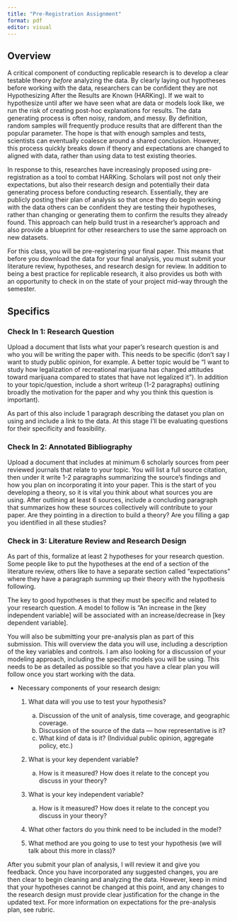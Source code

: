 ```yaml
---
title: "Pre-Registration Assignment"
format: pdf
editor: visual
---
```


## Overview

A critical component of conducting replicable research is to develop a clear testable theory *before* analyzing the data. By clearly laying out hypotheses before working with the data, researchers can be confident they are not Hypothesizing After the Results are Known (HARKing). If we wait to hypothesize until after we have seen what are data or models look like, we run the risk of creating post-hoc explanations for results. The data generating process is often noisy, random, and messy. By definition, random samples will frequently produce results that are different than the popular parameter. The hope is that with enough samples and tests, scientists can eventually coalesce around a shared conclusion. However, this process quickly breaks down if theory and expectations are changed to aligned with data, rather than using data to test existing theories.

In response to this, researches have increasingly proposed using pre-registration as a tool to combat HARKing. Scholars will post not only their expectations, but also their research design and potentially their data generating process before conducting research. Essentially, they are publicly posting their plan of analysis so that once they do begin working with the data others can be confident they are testing their hypotheses, rather than changing or generating them to confirm the results they already found. This approach can help build trust in a researcher's approach and also provide a blueprint for other researchers to use the same approach on new datasets.

For this class, you will be pre-registering your final paper. This means that before you download the data for your final analysis, you must submit your literature review, hypotheses, and research design for review. In addition to being a best practice for replicable research, it also provides us both with an opportunity to check in on the state of your project mid-way through the semester.

## Specifics

### Check In 1: Research Question

Upload a document that lists what your paper’s research question is and who you will be writing the paper with. This needs to be specific (don’t say I want to study public opinion, for example. A better topic would be “I want to study how legalization of recreational marijuana has changed attitudes toward marijuana compared to states that have not legalized it”). In addition to your topic/question, include a short writeup (1-2 paragraphs) outlining broadly the motivation for the paper and why you think this question is important).

As part of this also include 1 paragraph describing the dataset you plan on using and include a link to the data. At this stage I'll be evaluating questions for their specificity and feasibility.

### Check In 2: Annotated Bibliography

Upload a document that includes at minimum 6 scholarly sources from peer reviewed journals that relate to your topic. You will list a full source citation, then under it write 1-2 paragraphs summarizing the source’s findings and how you plan on incorporating it into your paper. This is the start of you developing a theory, so it is vital you think about what sources you are using. After outlining at least 6 sources, include a concluding paragraph that summarizes how these sources collectively will contribute to your paper. Are they pointing in a direction to build a theory? Are you filling a gap you identified in all these studies?

### Check in 3: Literature Review and Research Design

As part of this, formalize at least 2 hypotheses for your research question. Some people like to put the hypotheses at the end of a section of the literature review, others like to have a separate section called “expectations” where they have a paragraph summing up their theory with the hypothesis following.

The key to good hypotheses is that they must be specific and related to your research question. A model to follow is “An increase in the \[key independent variable\] will be associated with an increase/decrease in \[key dependent variable\].

You will also be submitting your pre-analysis plan as part of this submission. This will overview the data you will use, including a description of the key variables and controls. I am also looking for a discussion of your modeling approach, including the specific models you will be using. This needs to be as detailed as possible so that you have a clear plan you will follow once you start working with the data.

-   Necessary components of your research design:

    1.  What data will you use to test your hypothesis?

        a.  Discussion of the unit of analysis, time coverage, and geographic coverage.
        b.  Discussion of the source of the data — how representative is it?
        c.  What kind of data is it? (Individual public opinion, aggregate policy, etc.)

    2.  What is your key dependent variable?

        a.  How is it measured? How does it relate to the concept you discuss in your theory?

    3.  What is your key independent variable?

        a.  How is it measured? How does it relate to the concept you discuss in your theory?

    4.  What other factors do you think need to be included in the model?

    5.  What method are you going to use to test your hypothesis (we will talk about this more in class)?

After you submit your plan of analysis, I will review it and give you feedback. Once you have incorporated any suggested changes, you are then clear to begin cleaning and analyzing the data. However, keep in mind that your hypotheses cannot be changed at this point, and any changes to the research design must provide clear justification for the change in the updated text. For more information on expectations for the pre-analysis plan, see rubric. 
